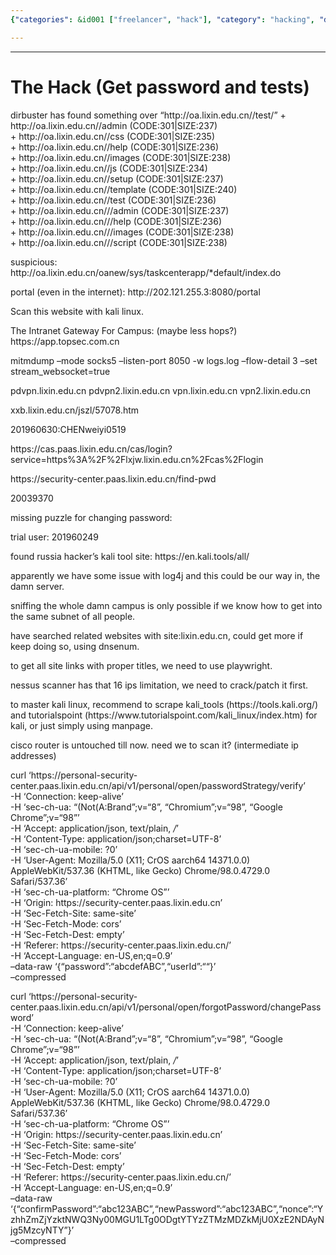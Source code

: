 ```yaml
---
{"categories": &id001 ["freelancer", "hack"], "category": "hacking", "date": "2021-12-22 05:45:58", "description": "The article discusses hacking attempts on lixin.edu.cn and the use of tools such as dirbuster and Kali Linux to find vulnerabilities. It also includes a HTTP request command for changing passwords on the server.", "tags": *id001, "title": "The Hack (Get password and tests)"}

---
```


------

# The Hack (Get password and tests)

dirbuster has found something over  "http://oa.lixin.edu.cn//test/"
+ http://oa.lixin.edu.cn//admin (CODE:301|SIZE:237)                            
+ http://oa.lixin.edu.cn//css (CODE:301|SIZE:235)                              
+ http://oa.lixin.edu.cn//help (CODE:301|SIZE:236)                             
+ http://oa.lixin.edu.cn//images (CODE:301|SIZE:238)                           
+ http://oa.lixin.edu.cn//js (CODE:301|SIZE:234)                               
+ http://oa.lixin.edu.cn//setup (CODE:301|SIZE:237)                            
+ http://oa.lixin.edu.cn//template (CODE:301|SIZE:240)                         
+ http://oa.lixin.edu.cn//test (CODE:301|SIZE:236)                             
+ http://oa.lixin.edu.cn///admin (CODE:301|SIZE:237)                           
+ http://oa.lixin.edu.cn///help (CODE:301|SIZE:236)                            
+ http://oa.lixin.edu.cn///images (CODE:301|SIZE:238)                          
+ http://oa.lixin.edu.cn///script (CODE:301|SIZE:238)  

suspicious:
http://oa.lixin.edu.cn/oanew/sys/taskcenterapp/*default/index.do


portal (even in the internet):
http://202.121.255.3:8080/portal

Scan this website with kali linux.

The Intranet Gateway For Campus: (maybe less hops?)
https://app.topsec.com.cn

mitmdump --mode socks5 --listen-port 8050 -w logs.log --flow-detail 3 --set stream_websocket=true

pdvpn.lixin.edu.cn
pdvpn2.lixin.edu.cn
vpn.lixin.edu.cn
vpn2.lixin.edu.cn

xxb.lixin.edu.cn/jszl/57078.htm

201960630:CHENweiyi0519

https://cas.paas.lixin.edu.cn/cas/login?service=https%3A%2F%2Flxjw.lixin.edu.cn%2Fcas%2Flogin

https://security-center.paas.lixin.edu.cn/find-pwd

20039370

missing puzzle for changing password:

trial user:
201960249

found russia hacker's kali tool site: https://en.kali.tools/all/

apparently we have some issue with log4j and this could be our way in, the damn server.

sniffing the whole damn campus is only possible if we know how to get into the same subnet of all people.

have searched related websites with site:lixin.edu.cn, could get more if keep doing so, using dnsenum.

to get all site links with proper titles, we need to use playwright.

nessus scanner has that 16 ips limitation, we need to crack/patch it first.

to master kali linux, recommend to scrape kali_tools (https://tools.kali.org/) and tutorialspoint (https://www.tutorialspoint.com/kali_linux/index.htm) for kali, or just simply using manpage.

cisco router is untouched till now. need we to scan it?
(intermediate ip addresses)

curl 'https://personal-security-center.paas.lixin.edu.cn/api/v1/personal/open/passwordStrategy/verify' \
  -H 'Connection: keep-alive' \
  -H 'sec-ch-ua: "(Not(A:Brand";v="8", "Chromium";v="98", "Google Chrome";v="98"' \
  -H 'Accept: application/json, text/plain, */*' \
  -H 'Content-Type: application/json;charset=UTF-8' \
  -H 'sec-ch-ua-mobile: ?0' \
  -H 'User-Agent: Mozilla/5.0 (X11; CrOS aarch64 14371.0.0) AppleWebKit/537.36 (KHTML, like Gecko) Chrome/98.0.4729.0 Safari/537.36' \
  -H 'sec-ch-ua-platform: "Chrome OS"' \
  -H 'Origin: https://security-center.paas.lixin.edu.cn' \
  -H 'Sec-Fetch-Site: same-site' \
  -H 'Sec-Fetch-Mode: cors' \
  -H 'Sec-Fetch-Dest: empty' \
  -H 'Referer: https://security-center.paas.lixin.edu.cn/' \
  -H 'Accept-Language: en-US,en;q=0.9' \
  --data-raw '{"password":"abcdefABC","userId":""}' \
  --compressed

curl 'https://personal-security-center.paas.lixin.edu.cn/api/v1/personal/open/forgotPassword/changePassword' \
  -H 'Connection: keep-alive' \
  -H 'sec-ch-ua: "(Not(A:Brand";v="8", "Chromium";v="98", "Google Chrome";v="98"' \
  -H 'Accept: application/json, text/plain, */*' \
  -H 'Content-Type: application/json;charset=UTF-8' \
  -H 'sec-ch-ua-mobile: ?0' \
  -H 'User-Agent: Mozilla/5.0 (X11; CrOS aarch64 14371.0.0) AppleWebKit/537.36 (KHTML, like Gecko) Chrome/98.0.4729.0 Safari/537.36' \
  -H 'sec-ch-ua-platform: "Chrome OS"' \
  -H 'Origin: https://security-center.paas.lixin.edu.cn' \
  -H 'Sec-Fetch-Site: same-site' \
  -H 'Sec-Fetch-Mode: cors' \
  -H 'Sec-Fetch-Dest: empty' \
  -H 'Referer: https://security-center.paas.lixin.edu.cn/' \
  -H 'Accept-Language: en-US,en;q=0.9' \
  --data-raw '{"confirmPassword":"abc123ABC","newPassword":"abc123ABC","nonce":"YzhhZmZjYzktNWQ3Ny00MGU1LTg0ODgtYTYzZTMzMDZkMjU0XzE2NDAyNjg5MzcyNTY"}' \
  --compressed

